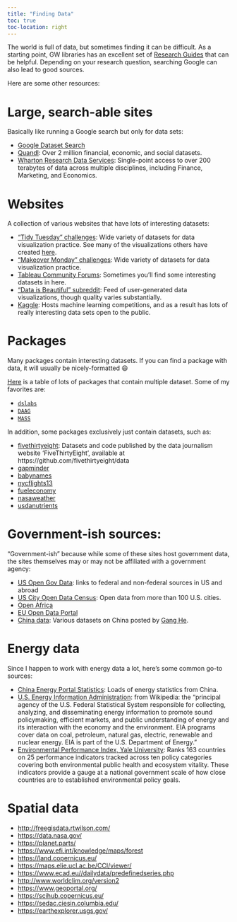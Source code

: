 ```yaml
---
title: "Finding Data"
toc: true
toc-location: right
---
```


The world is full of data, but sometimes finding it can be difficult. As a starting point, GW libraries has an excellent set of [Research Guides](https://libguides.gwu.edu/) that can be helpful. Depending on your research question, searching Google can also lead to good sources.

Here are some other resources:

# Large, search-able sites

Basically like running a Google search but only for data sets:

- [Google Dataset Search](https://datasetsearch.research.google.com/)
- [Quandl](https://www.quandl.com/): Over 2 million financial, economic, and social datasets.
- [Wharton Research Data Services](https://wrds-www.wharton.upenn.edu/): Single-point access to over 200 terabytes of data across multiple disciplines, including Finance, Marketing, and Economics.

# Websites

A collection of various websites that have lots of interesting datasets:

- ["Tidy Tuesday" challenges](https://github.com/rfordatascience/tidytuesday): Wide variety of datasets for data visualization practice. See many of the visualizations others have created [here](https://nsgrantham.shinyapps.io/tidytuesdayrocks/).
- ["Makeover Monday" challenges](http://www.makeovermonday.co.uk/data/): Wide variety of datasets for data visualization practice.
- [Tableau Community Forums](https://community.tableau.com/docs/DOC-10635): Sometimes you'll find some interesting datasets in here.
- ["Data is Beautiful" subreddit](https://www.reddit.com/r/dataisbeautiful/): Feed of user-generated data visualizations, though quality varies substantially.
- [Kaggle](https://www.kaggle.com/datasets): Hosts machine learning competitions, and as a result has lots of really interesting data sets open to the public.

# Packages

Many packages contain interesting datasets. If you can find a package with data, it will usually be nicely-formatted 😄

[Here](https://vincentarelbundock.github.io/Rdatasets/datasets.html) is a table of lots of packages that contain multiple dataset. Some of my favorites are:

- [`dslabs`](https://github.com/rafalab/dslabs)
- [`DAAG`](https://cran.r-project.org/web/packages/DAAG/index.html)
- [`MASS`](https://cran.r-project.org/web/packages/MASS/index.html)

In addition, some packages exclusively just contain datasets, such as:

- [fivethirtyeight](https://www.rdocumentation.org/packages/fivethirtyeight/versions/0.5.0): Datasets and code published by the data journalism website 'FiveThirtyEight', available at https://github.com/fivethirtyeight/data
- [gapminder](https://www.rdocumentation.org/packages/gapminder/)
- [babynames](https://github.com/hadley/babynames)
- [nycflights13](https://github.com/hadley/nycflights13)
- [fueleconomy](https://github.com/hadley/fueleconomy)
- [nasaweather](https://github.com/hadley/nasaweather)
- [usdanutrients](https://github.com/hadley/usdanutrients)

# Government-ish sources:

"Government-ish" because while some of these sites host government data, the sites themselves may or may not be affiliated with a government agency:

- [US Open Gov Data](https://www.data.gov/open-gov/): links to federal and non-federal sources in US and abroad
- [US City Open Data Census](http://us-city.census.okfn.org/): Open data from more than 100 U.S. cities.
- [Open Africa](https://africaopendata.org/)
- [EU Open Data Portal](https://data.europa.eu/euodp/en/home)
- [China data](https://www.ganghe.net/research/data): Various datasets on China posted by [Gang He](https://www.ganghe.net/).

# Energy data

Since I happen to work with energy data a lot, here's some common go-to sources:

- [China Energy Portal Statistics](https://chinaenergyportal.org/en/category/stats/): Loads of energy statistics from China.
- [U.S. Energy Information Administration](https://www.eia.gov/): from Wikipedia: the "principal agency of the U.S. Federal Statistical System responsible for collecting, analyzing, and disseminating energy information to promote sound policymaking, efficient markets, and public understanding of energy and its interaction with the economy and the environment. EIA programs cover data on coal, petroleum, natural gas, electric, renewable and nuclear energy. EIA is part of the U.S. Department of Energy."
- [Environmental Performance Index, Yale University](https://epi.envirocenter.yale.edu/): Ranks 163 countries on 25 performance indicators tracked across ten policy categories covering both environmental public health and ecosystem vitality. These indicators provide a gauge at a national government scale of how close countries are to established environmental policy goals.

# Spatial data

- [http://freegisdata.rtwilson.com/](http://freegisdata.rtwilson.com/)
- [https://data.nasa.gov/](https://data.nasa.gov/)
- [https://planet.parts/](https://planet.parts/)
- [https://www.efi.int/knowledge/maps/forest](https://www.efi.int/knowledge/maps/forest)
- [https://land.copernicus.eu/](https://land.copernicus.eu/)
- [https://maps.elie.ucl.ac.be/CCI/viewer/](https://maps.elie.ucl.ac.be/CCI/viewer/)
- [https://www.ecad.eu//dailydata/predefinedseries.php](https://www.ecad.eu//dailydata/predefinedseries.php)
- [http://www.worldclim.org/version2](http://www.worldclim.org/version2)
- [https://www.geoportal.org/](https://www.geoportal.org/)
- [https://scihub.copernicus.eu/](https://scihub.copernicus.eu/)
- [https://sedac.ciesin.columbia.edu/](https://sedac.ciesin.columbia.edu/)
- [https://earthexplorer.usgs.gov/](https://earthexplorer.usgs.gov/)
